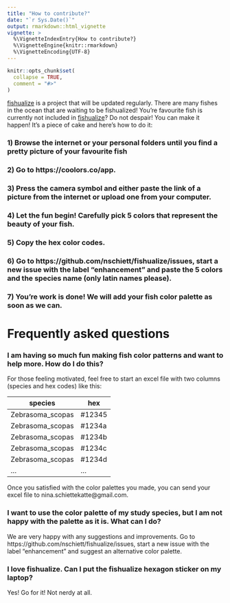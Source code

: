 ```yaml
---
title: "How to contribute?"
date: "`r Sys.Date()`"
output: rmarkdown::html_vignette
vignette: >
  %\VignetteIndexEntry{How to contribute?}
  %\VignetteEngine{knitr::rmarkdown}
  %\VignetteEncoding{UTF-8}
---
```


```r
knitr::opts_chunk$set(
  collapse = TRUE,
  comment = "#>"
)
```

[fishualize](https://github.com/nschiett/fishualize) is a project that will be updated regularly. There are many fishes in the ocean that are waiting to be fishualized! You're favourite fish is currently not included in [fishualize](https://github.com/nschiett/fishualize)? Do not despair! You can make it happen! It's a piece of cake and here's how to do it:

### 1) Browse the internet or your personal folders until you find a pretty picture of your favourite fish
### 2) Go to https://coolors.co/app.
### 3) Press the camera symbol and either paste the link of a picture from the internet or upload one from your computer.
### 4) Let the fun begin! Carefully pick 5 colors that represent the beauty of your fish. 
### 5) Copy the hex color codes.
### 6) Go to https://github.com/nschiett/fishualize/issues, start a new issue with the label "enhancement" and paste the 5 colors and the species name (only latin names please). 
### 7) You're work is done! We will add your fish color palette as soon as we can. 

# Frequently asked questions

### I am having so much fun making fish color patterns and want to help more. How do I do this?   

For those feeling motivated, feel free to start an excel file with two columns (species and hex codes) like this: 

|species         | hex  |
|----------------|------|
|Zebrasoma_scopas|#12345|
|Zebrasoma_scopas|#1234a|
|Zebrasoma_scopas|#1234b|
|Zebrasoma_scopas|#1234c|
|Zebrasoma_scopas|#1234d|
|...             |...   |

Once you satisfied with the color palettes you made, you can send your excel file to nina.schiettekatte@gmail.com. 

### I want to use the color palette of my study species, but I am not happy with the palette as it is. What can I do?     

We are very happy with any suggestions and improvements. Go to https://github.com/nschiett/fishualize/issues, start a new issue with the label "enhancement" and suggest an alternative color palette. 

### I love fishualize. Can I put the fishualize hexagon sticker on my laptop?
Yes! Go for it! Not nerdy at all. 






